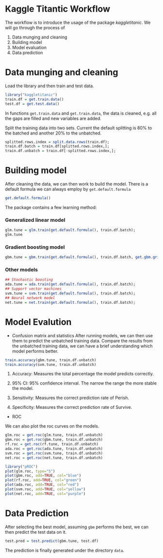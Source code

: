Kaggle Titantic Workflow
======================================

The workflow is to introduce the usage of the package *kaggletitanic*. We will go through the process of 

1. Data munging and cleaning
2. Building model
3. Model evaluation
4. Data prediction


# Data munging and cleaning

Load the library and then train and test data.
```r
library("kaggletitanic")
train.df = get.train.data()
test.df = get.test.data()

```

In functions `get.train.data` and `get.train.data`, the data is cleaned, e.g. all the gaps are filled and new variables are added.

Split the training data into two sets. Current the default splitting is 80% to the batched and another 20% to the unbatched.
```r
splitted.rows.index = split.data.rows(train.df);
train.df.batch = train.df[splitted.rows.index,];
train.df.unbatch = train.df[-splitted.rows.index,];
```


# Building model
After cleaning the data, we can then work to build the model. There is a default formula we can always employ by `get.default.formula`
```r
get.default.formula()

```


The package contains a few learning method:

### Generalized linear model

```r
glm.tune = glm.train(get.default.formula(), train.df.batch);
glm.tune

```

### Gradient boosting model

```r
gbm.tune = gbm.train(get.default.formula(), train.df.batch, get.gbm.grid());

```

### Other models

```r
## Stochastic boosting
ada.tune = ada.train(get.default.formula(), train.df.batch);
## Support vector machines
svm.tune = svm.train(get.default.formula(), train.df.batch);
## Neural network model
net.tune = net.train(get.default.formula(), train.df.batch);


```

# Model Evalution

+ Confusion matrix and statistics
After running models, we can then use them to predict the unbatched training data. Compare the results from the unbatched training data, we can have a brief understanding which model performs better.

```r
train.accuracy(gbm.tune, train.df.unbatch)
train.accuracy(svm.tune, train.df.unbatch)

```


1. Accuracy: Measures the total percentage the model predicts correctly.

2. 95% CI: 95% confidence interval. The narrow the range the more stable the model.

3. Sensitivity: Measures the correct prediction rate of Perish.

4. Specificity: Measures the correct prediction rate of Survive.

+ ROC

We can also plot the roc curves on the models.

```r
glm.roc = get.roc(glm.tune, train.df.unbatch)
gbm.roc = get.roc(gbm.tune, train.df.unbatch)
rf.roc = get.roc(rf.tune, train.df.unbatch)
ada.roc = get.roc(ada.tune, train.df.unbatch)
svm.roc = get.roc(svm.tune, train.df.unbatch)
net.roc = get.roc(net.tune, train.df.unbatch)

```

```r
library("pROC")
plot(glm.roc, type="S")
plot(gbm.roc, add=TRUE, col="blue")
plot(rf.roc, add=TRUE, col="green")
plot(ada.roc, add=TRUE, col="red")
plot(svm.roc, add=TRUE, col="yellow")
plot(net.roc, add=TRUE, col="purple")

```


# Data Prediction

After selecting the best model, assuming `gbm` performs the best, we can then predict the test data on it.

```r
test.pred = test.predict(gbm.tune, test.df)

```

The prediction is finally generated under the directory `data`.